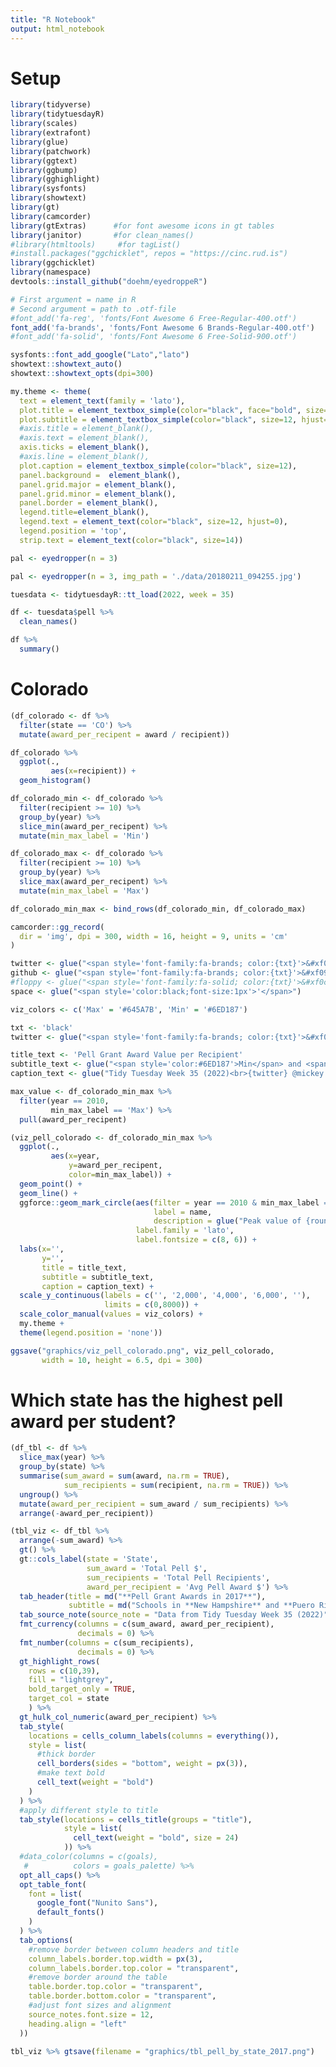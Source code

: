 ```yaml
---
title: "R Notebook"
output: html_notebook
---
```


# Setup

```r
library(tidyverse)
library(tidytuesdayR)
library(scales)
library(extrafont)
library(glue)
library(patchwork)
library(ggtext)
library(ggbump)
library(gghighlight)
library(sysfonts)
library(showtext)
library(gt)
library(camcorder)
library(gtExtras)      #for font awesome icons in gt tables
library(janitor)       #for clean_names()
#library(htmltools)     #for tagList()
#install.packages("ggchicklet", repos = "https://cinc.rud.is")
library(ggchicklet)
library(namespace)
devtools::install_github("doehm/eyedroppeR")
```

```r
# First argument = name in R
# Second argument = path to .otf-file
#font_add('fa-reg', 'fonts/Font Awesome 6 Free-Regular-400.otf')
font_add('fa-brands', 'fonts/Font Awesome 6 Brands-Regular-400.otf')
#font_add('fa-solid', 'fonts/Font Awesome 6 Free-Solid-900.otf')
```

```r
sysfonts::font_add_google("Lato","lato")
showtext::showtext_auto()
showtext::showtext_opts(dpi=300)
```

```r
my.theme <- theme(
  text = element_text(family = 'lato'), 
  plot.title = element_textbox_simple(color="black", face="bold", size=20, hjust=0), 
  plot.subtitle = element_textbox_simple(color="black", size=12, hjust=0), 
  #axis.title = element_blank(), 
  #axis.text = element_blank(), 
  axis.ticks = element_blank(),
  #axis.line = element_blank(), 
  plot.caption = element_textbox_simple(color="black", size=12), 
  panel.background =  element_blank(), 
  panel.grid.major = element_blank(),
  panel.grid.minor = element_blank(),
  panel.border = element_blank(), 
  legend.title=element_blank(), 
  legend.text = element_text(color="black", size=12, hjust=0),
  legend.position = 'top',
  strip.text = element_text(color="black", size=14))
```

```r
pal <- eyedropper(n = 3)

pal <- eyedropper(n = 3, img_path = './data/20180211_094255.jpg')
```


```r
tuesdata <- tidytuesdayR::tt_load(2022, week = 35)

df <- tuesdata$pell %>% 
  clean_names()
```

```r
df %>% 
  summary()
```

# Colorado 

```r
(df_colorado <- df %>% 
  filter(state == 'CO') %>% 
  mutate(award_per_recipent = award / recipient))
```

```r
df_colorado %>% 
  ggplot(.,
         aes(x=recipient)) + 
  geom_histogram()

df_colorado_min <- df_colorado %>% 
  filter(recipient >= 10) %>% 
  group_by(year) %>% 
  slice_min(award_per_recipent) %>% 
  mutate(min_max_label = 'Min')

df_colorado_max <- df_colorado %>% 
  filter(recipient >= 10) %>% 
  group_by(year) %>% 
  slice_max(award_per_recipent) %>% 
  mutate(min_max_label = 'Max')

df_colorado_min_max <- bind_rows(df_colorado_min, df_colorado_max)
```


```r
camcorder::gg_record(
  dir = 'img', dpi = 300, width = 16, height = 9, units = 'cm'
)
```


```r
twitter <- glue("<span style='font-family:fa-brands; color:{txt}'>&#xf099;</span>")
github <- glue("<span style='font-family:fa-brands; color:{txt}'>&#xf09b;</span>")
#floppy <- glue("<span style='font-family:fa-solid; color:{txt}'>&#xf0c7;</span>")
space <- glue("<span style='color:black;font-size:1px'>'</span>")
```

```r
viz_colors <- c('Max' = '#645A7B', 'Min' = '#6ED187')
```


```r
txt <- 'black'
twitter <- glue("<span style='font-family:fa-brands; color:{txt}'>&#xf099</span")

title_text <- 'Pell Grant Award Value per Recipient'
subtitle_text <- glue("<span style='color:#6ED187'>Min</span> and <span style='color:#645A7B'>Max</span> values each year in Colorado")
caption_text <- glue("Tidy Tuesday Week 35 (2022)<br>{twitter} @mickey.rafa • {github} mrafa3/tidy_tuesday")

max_value <- df_colorado_min_max %>% 
  filter(year == 2010,
         min_max_label == 'Max') %>% 
  pull(award_per_recipent)
```


```r
(viz_pell_colorado <- df_colorado_min_max %>% 
  ggplot(.,
         aes(x=year,
             y=award_per_recipent,
             color=min_max_label)) + 
  geom_point() + 
  geom_line() + 
  ggforce::geom_mark_circle(aes(filter = year == 2010 & min_max_label == 'Max', 
                                label = name,
                                description = glue("Peak value of {round(max_value, 0)} in 2010")),
                            label.family = 'lato',
                            label.fontsize = c(8, 6)) + 
  labs(x='',
       y='',
       title = title_text,
       subtitle = subtitle_text,
       caption = caption_text) + 
  scale_y_continuous(labels = c('', '2,000', '4,000', '6,000', ''),
                     limits = c(0,8000)) + 
  scale_color_manual(values = viz_colors) + 
  my.theme + 
  theme(legend.position = 'none')) 
```

```r
ggsave("graphics/viz_pell_colorado.png", viz_pell_colorado,
       width = 10, height = 6.5, dpi = 300)
```

# Which state has the highest pell award per student?  

```r
(df_tbl <- df %>% 
  slice_max(year) %>% 
  group_by(state) %>% 
  summarise(sum_award = sum(award, na.rm = TRUE),
            sum_recipients = sum(recipient, na.rm = TRUE)) %>% 
  ungroup() %>% 
  mutate(award_per_recipient = sum_award / sum_recipients) %>% 
  arrange(-award_per_recipient))
```

```r
(tbl_viz <- df_tbl %>% 
  arrange(-sum_award) %>% 
  gt() %>% 
  gt::cols_label(state = 'State',
                 sum_award = 'Total Pell $',
                 sum_recipients = 'Total Pell Recipients',
                 award_per_recipient = 'Avg Pell Award $') %>% 
  tab_header(title = md("**Pell Grant Awards in 2017**"),
             subtitle = md("Schools in **New Hampshire** and **Puero Rico** average the lowest and highest average awards respectively")) %>% 
  tab_source_note(source_note = "Data from Tidy Tuesday Week 35 (2022)") %>% 
  fmt_currency(columns = c(sum_award, award_per_recipient), 
               decimals = 0) %>% 
  fmt_number(columns = c(sum_recipients), 
               decimals = 0) %>% 
  gt_highlight_rows(
    rows = c(10,39), 
    fill = "lightgrey",
    bold_target_only = TRUE,
    target_col = state
    ) %>% 
  gt_hulk_col_numeric(award_per_recipient) %>% 
  tab_style(
    locations = cells_column_labels(columns = everything()),
    style = list(
      #thick border
      cell_borders(sides = "bottom", weight = px(3)),
      #make text bold
      cell_text(weight = "bold")
    )
  ) %>% 
  #apply different style to title
  tab_style(locations = cells_title(groups = "title"),
            style = list(
              cell_text(weight = "bold", size = 24)
            )) %>% 
  #data_color(columns = c(goals),
   #          colors = goals_palette) %>% 
  opt_all_caps() %>% 
  opt_table_font(
    font = list(
      google_font("Nunito Sans"),
      default_fonts()
    )
  ) %>% 
  tab_options(
    #remove border between column headers and title
    column_labels.border.top.width = px(3),
    column_labels.border.top.color = "transparent",
    #remove border around the table
    table.border.top.color = "transparent",
    table.border.bottom.color = "transparent",
    #adjust font sizes and alignment
    source_notes.font.size = 12,
    heading.align = "left"
  ))
```

```r
tbl_viz %>% gtsave(filename = "graphics/tbl_pell_by_state_2017.png")
```

